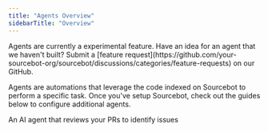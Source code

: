 ```yaml
---
title: "Agents Overview"
sidebarTitle: "Overview"
---
```


<Warning>
Agents are currently a experimental feature. Have an idea for an agent that we haven't built? Submit a [feature request](https://github.com/your-sourcebot-org/sourcebot/discussions/categories/feature-requests) on our GitHub.
</Warning>

Agents are automations that leverage the code indexed on Sourcebot to perform a specific task. Once you've setup Sourcebot, check out the
guides below to configure additional agents.

<CardGroup cols={2}>
    <Card horizontal title="Review Agent" icon="gear" href="/docs/features/agents/review-agent">
        An AI agent that reviews your PRs to identify issues
    </Card>
</CardGroup>